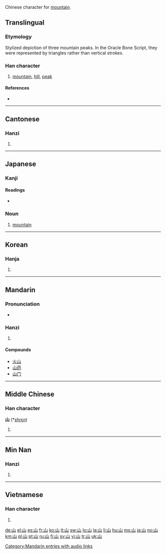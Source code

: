 Chinese character for [[mountain]].

==Translingual==
{{Han stroke|[[Image:山-order.gif]]}}

===Etymology===
Stylized depiction of three mountain peaks. In the Oracle Bone Script, they were represented by triangles rather than vertical strokes.

===Han character===
{{Han char|rn=46|rad=山|as=00|sn=3|four=2277<sub>0</sub>|canj=山 (U)}}

# [[mountain]], [[hill]], [[peak]]

====References====
* {{Han ref|kx=0307.010|dkj=07869|dj=0604.230|hdz=10759.110|uh=5C71|ud=23665|bh=A473|bd=42099}}

----

==Cantonese==

===Hanzi===
{{yue-hanzi|jyut=[[saan1]]|y=[[saan1]]}}

# {{defn|Cantonese|sort=山00}}

----

==Japanese==

===Kanji===
{{ja-kanji|grade=1|rs=山00}}

====Readings====
* {{ja-readings|on=[[さん]] (san), [[せん]] (sen)|kun=[[やま]] (yama)}}

===Noun===
{{ja-noun|k|hira=やま|rom=yama}}

# [[mountain]]

----

==Korean==

===Hanja===
{{ko-hanja|hangeul=산|rv=san|mr=san|y=san|eumhun=메|ehrv=me|ehmr=me|ehy=mey}}

# {{defn|Korean|sort=山00}}

----

==Mandarin==

===Pronunciation===
*{{audio|zh-shān.ogg|audio}}

===Hanzi===
{{cmn-hanzi|pin=[[shān]] ([[shan1]])|wg=shan<sup>1</sup>}}

# {{defn|Mandarin|sort=山00}}

====Compounds====
*[[火山]]
*[[山药]]
*[[山门]]

[[Category:Mandarin entries with audio links]]

----

==Middle Chinese==

===Han character===
'''山''' (*[[shrɛn]])<!--asterisk indicates that this is a reconstructed pronunciation-->

# {{defn|Middle Chinese|sort=山00}}

----
==Min Nan==

===Hanzi===
{{nan-hanzi|poj=soaⁿ, san}}

# {{defn|Min Nan}}

----

==Vietnamese==

===Han character===
{{vi-hantu|[[san]], [[sơn]]|rs=山00}}

# {{defn|Vietnamese|sort=山00}}

[[de:山]]
[[el:山]]
[[es:山]]
[[fr:山]]
[[ko:山]]
[[it:山]]
[[sw:山]]
[[lo:山]]
[[la:山]]
[[li:山]]
[[hu:山]]
[[ms:山]]
[[ja:山]]
[[no:山]]
[[km:山]]
[[pl:山]]
[[pt:山]]
[[ru:山]]
[[fi:山]]
[[sv:山]]
[[vi:山]]
[[tr:山]]
[[uk:山]]